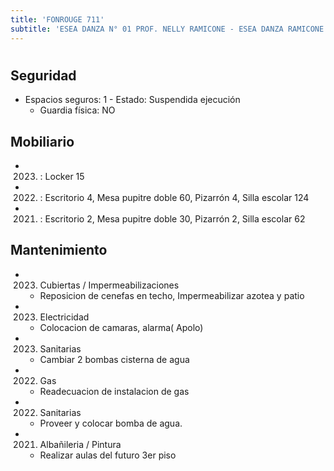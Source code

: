```yaml
---
title: 'FONROUGE 711'
subtitle: 'ESEA DANZA N° 01 PROF. NELLY RAMICONE - ESEA DANZA RAMICONE FOLK.N°08 - ESEA DANZA RAMICONE FOLK.N°25'
---
```


#


## Seguridad

*  Espacios seguros: 1 - Estado: Suspendida ejecución 
    + Guardia física: NO





## Mobiliario

*  (2023) : Locker 15 

*  (2022) : Escritorio 4, Mesa pupitre doble 60, Pizarrón 4, Silla escolar 124 

*  (2021) : Escritorio 2, Mesa pupitre doble 30, Pizarrón 2, Silla escolar 62 





## Mantenimiento

*  (2023) Cubiertas / Impermeabilizaciones 
    + Reposicion de cenefas en techo, Impermeabilizar azotea y patio

*  (2023) Electricidad 
    + Colocacion de camaras, alarma( Apolo)

*  (2023) Sanitarias 
    + Cambiar 2 bombas cisterna de agua

*  (2022) Gas 
    + Readecuacion de  instalacion de gas

*  (2022) Sanitarias 
    + Proveer y colocar bomba de agua.

*  (2021) Albañileria / Pintura 
    + Realizar aulas del futuro 3er piso



